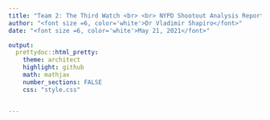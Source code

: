 ```yaml
---
title: "Team 2: The Third Watch <br> <br> NYPD Shootout Analysis Report <br><br>" 
author: "<font size =6, color='white'>Dr Vladimir Shapiro</font>"
date: "<font size =6, color='white'>May 21, 2021</font>"

output:
  prettydoc::html_pretty:
    theme: architect
    highlight: github
    math: mathjax
    number_sections: FALSE
    css: "style.css"


---
```

